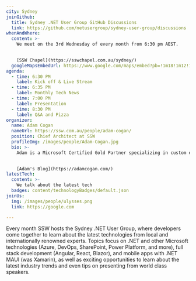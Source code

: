```yaml
---
city: Sydney
joinGithub:
  title: Sydney .NET User Group GitHub Discussions
  link: https://github.com/netusergroup/sydney-user-group/discussions
whenAndWhere:
  content: >-
    We meet on the 3rd Wednesday of every month from 6:30 pm AEST.

    
    [SSW Chapel](https://sswchapel.com.au/sydney/)
  googleMapsEmbedUrl: https://www.google.com/maps/embed?pb=!1m18!1m12!1m3!1d3314.2926044583883!2d151.2144539883753!3d-33.83056394807196!2m3!1f0!2f0!3f0!3m2!1i1024!2i768!4f13.1!3m3!1m2!1s0x6b12ae97d5dce3c1%3A0xae8cb5f05af0e28d!2sSSW%20Sydney%20-%20Enterprise%20Software%20Development!5e0!3m2!1sen!2sau!4v1695000313184!5m2!1sen!2sau
agenda: 
  - time: 6:30 PM
    label: Kick off & Live Stream
  - time: 6:35 PM
    label: Monthly Tech News
  - time: 7:00 PM
    label: Presentation
  - time: 8:30 PM
    label: Q&A and Pizza
organizer:
  name: Adam Cogan
  nameUrl: https://ssw.com.au/people/adam-cogan/
  position: Chief Architect at SSW
  profileImg: /images/people/Adam-Cogan.jpg
  bio: >- 
    Adam is a Microsoft Certified Gold Partner specializing in custom enterprise .NET and Azure solutions mostly using Angular and React. His solutions also involve Office365, SharePoint, Dynamics 365, and Power BI.

    
    [Adam's Blog](https://adamcogan.com/)
latestTech:
  content: >- 
    We talk about the latest tech
  badges: content/technologyBadges/default.json
joinUs:
  img: /images/people/ulysses.png
  link: https://google.com

---
```

Every month SSW hosts the Sydney .NET User Group, where developers come together to learn about the latest technologies from local and internationally renowned experts. Topics focus on .NET and other Microsoft technologies (Azure, DevOps, SharePoint, Power Platform, and more), full stack development (Angular, React, Blazor), and mobile apps with .NET MAUI (was Xamarin), as well as exciting opportunities to learn about the latest industry trends and even tips on presenting from world class speakers.